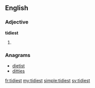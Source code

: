 ==English==

===Adjective===
'''tidiest'''

# {{en-superlative of|tidy}}

===Anagrams===
* [[dietist#English|dietist]]
* [[ditties#English|ditties]]

[[fr:tidiest]]
[[my:tidiest]]
[[simple:tidiest]]
[[sv:tidiest]]